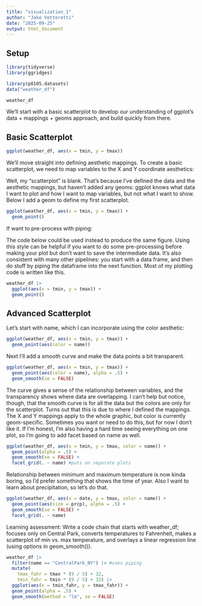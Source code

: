 ```yaml
---
title: "visualization_1"
author: "Jake Vettoretti"
date: "2025-09-25"
output: html_document
---
```


## Setup

```r
library(tidyverse)
library(ggridges)

library(p8105.datasets)
data("weather_df")

weather_df
```

We’ll start with a basic scatterplot to develop our understanding of ggplot’s data + mappings + geoms approach, and build quickly from there.

## Basic Scatterplot

```r
ggplot(weather_df, aes(x = tmin, y = tmax))
```

We’ll move straight into defining aesthetic mappings. To create a basic scatterplot, we need to map variables to the X and Y coordinate aesthetics:

Well, my “scatterplot” is blank. That’s because I’ve defined the data and the aesthetic mappings, but haven’t added any geoms: ggplot knows what data I want to plot and how I want to map variables, but not what I want to show. Below I add a geom to define my first scatterplot.

```r
ggplot(weather_df, aes(x = tmin, y = tmax)) + 
  geom_point()
```

If want to pre-process with piping:

The code below could be used instead to produce the same figure. Using this style can be helpful if you want to do some pre-processing before making your plot but don’t want to save the intermediate data. It’s also consistent with many other pipelines: you start with a data frame, and then do stuff by piping the dataframe into the next function. Most of my plotting code is written like this.

```r
weather_df |>
  ggplot(aes(x = tmin, y = tmax)) + 
  geom_point()
```

## Advanced Scatterplot

Let’s start with name, which I can incorporate using the color aesthetic:

```r
ggplot(weather_df, aes(x = tmin, y = tmax)) + 
  geom_point(aes(color = name))
```

Next I’ll add a smooth curve and make the data points a bit transparent.

```r
ggplot(weather_df, aes(x = tmin, y = tmax)) + 
  geom_point(aes(color = name), alpha = .5) +
  geom_smooth(se = FALSE)
```

The curve gives a sense of the relationship between variables, and the transparency shows where data are overlapping. I can’t help but notice, though, that the smooth curve is for all the data but the colors are only for the scatterplot. Turns out that this is due to where I defined the mappings. The X and Y mappings apply to the whole graphic, but color is currently geom-specific. Sometimes you want or need to do this, but for now I don’t like it. If I’m honest, I’m also having a hard time seeing everything on one plot, so I’m going to add facet based on name as well.

```r
ggplot(weather_df, aes(x = tmin, y = tmax, color = name)) + 
  geom_point(alpha = .5) +
  geom_smooth(se = FALSE) + 
  facet_grid(. ~ name) #puts on separate plots
```

Relationship between minimum and maximum temperature is now kinda boring, so I’d prefer something that shows the time of year. Also I want to learn about precipitation, so let’s do that.

```r
ggplot(weather_df, aes(x = date, y = tmax, color = name)) + 
  geom_point(aes(size = prcp), alpha = .5) +
  geom_smooth(se = FALSE) + 
  facet_grid(. ~ name)
```

Learning assessment:
Write a code chain that starts with weather_df; focuses only on Central Park, converts temperatures to Fahrenheit, makes a scatterplot of min vs. max temperature, and overlays a linear regression line (using options in geom_smooth()).

```r
weather_df |> 
  filter(name == "CentralPark_NY") |> #uses piping
  mutate(
    tmax_fahr = tmax * (9 / 5) + 32,
    tmin_fahr = tmin * (9 / 5) + 32) |> 
  ggplot(aes(x = tmin_fahr, y = tmax_fahr)) +
  geom_point(alpha = .5) + 
  geom_smooth(method = "lm", se = FALSE)
```










